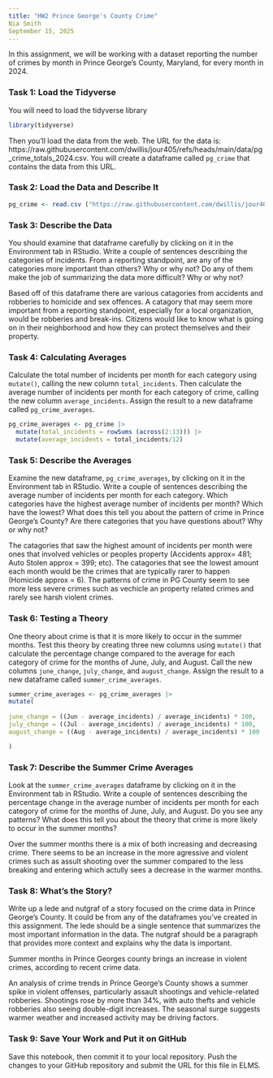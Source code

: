 ```yaml
---
title: "HW2 Prince George's County Crime"
Nia Smith
September 15, 2025
---
```


In this assignment, we will be working with a dataset reporting the number of crimes by month in Prince George's County, Maryland, for every month in 2024. 

### Task 1: Load the Tidyverse

You will need to load the tidyverse library

```r
library(tidyverse)

```

Then you'll load the data from the web. The URL for the data is: https://raw.githubusercontent.com/dwillis/jour405/refs/heads/main/data/pg_crime_totals_2024.csv. You will create a dataframe called `pg_crime` that contains the data from this URL.

### Task 2: Load the Data and Describe It

```r

pg_crime <- read.csv ("https://raw.githubusercontent.com/dwillis/jour405/refs/heads/main/data/pg_crime_totals_2024.csv")

```
### Task 3: Describe the Data

You should examine that dataframe carefully by clicking on it in the Environment tab in RStudio. Write a couple of sentences describing the categories of incidents. From a reporting standpoint, are any of the categories more important than others? Why or why not? Do any of them make the job of summarizing the data more difficult? Why or why not?

Based off of this dataframe there are various catagories from accidents and robberies to homicide and sex offences. A catagory that may seem more important from a reporting standpoint, especially for a local organization, would be robberies and break-ins. Citizens would like to know what is going on in their neighborhood and how they can protect themselves and their property.

### Task 4: Calculating Averages

Calculate the total number of incidents per month for each category using `mutate()`, calling the new column `total_incidents`. Then calculate the average number of incidents per month for each category of crime, calling the new column `average_incidents`. Assign the result to a new dataframe called `pg_crime_averages`.

```r

pg_crime_averages <- pg_crime |>
  mutate(total_incidents = rowSums (across(2:13))) |>
  mutate(average_incidents = total_incidents/12) 
```

### Task 5: Describe the Averages

Examine the new dataframe, `pg_crime_averages`, by clicking on it in the Environment tab in RStudio. Write a couple of sentences describing the average number of incidents per month for each category. Which categories have the highest average number of incidents per month? Which have the lowest? What does this tell you about the pattern of crime in Prince George's County? Are there categories that you have questions about? Why or why not?

The catagories that saw the highest amount of incidents per month were ones that involved vehicles or peoples property (Accidents approx= 481; Auto Stolen approx = 399; etc). The catagories that see the lowest amount each month would be the crimes that are typically rarer to happen (Homicide approx = 6). The patterns of crime in PG County seem to see more less severe crimes such as vechicle an property related crimes and rarely see harsh violent crimes.


### Task 6: Testing a Theory

One theory about crime is that it is more likely to occur in the summer months. Test this theory by creating three new columns using `mutate()` that calculate the percentage change compared to the average for each category of crime for the months of June, July, and August. Call the new columns `june_change`, `july_change`, and `august_change`. Assign the result to a new dataframe called `summer_crime_averages`.

```r

summer_crime_averages <- pg_crime_averages |>
mutate(
  
june_change = ((Jun - average_incidents) / average_incidents) * 100,
july_change = ((Jul - average_incidents) / average_incidents) * 100,
august_change = ((Aug - average_incidents) / average_incidents) * 100

)

```

### Task 7: Describe the Summer Crime Averages

Look at the `summer_crime_averages` dataframe by clicking on it in the Environment tab in RStudio. Write a couple of sentences describing the percentage change in the average number of incidents per month for each category of crime for the months of June, July, and August. Do you see any patterns? What does this tell you about the theory that crime is more likely to occur in the summer months?

Over the summer months there is a mix of both increasing and decreasing crime. There seems to be an increase in the more agressive and violent crimes  such as assult shooting over the summer compared to the less breaking and entering which actully sees a decrease in the warmer months. 

### Task 8: What's the Story?

Write up a lede and nutgraf of a story focused on the crime data in Prince George's County. It could be from any of the dataframes you've created in this assignment. The lede should be a single sentence that summarizes the most important information in the data. The nutgraf should be a paragraph that provides more context and explains why the data is important.

Summer months in Prince Georges county brings an increase in violent crimes, according to recent crime data.

An analysis of crime trends in Prince George’s County shows a summer spike in violent offenses, particularly assault shootings and vehicle-related robberies. Shootings rose by more than 34%, with auto thefts and vehicle robberies also seeing double-digit increases. The seasonal surge suggests warmer weather and increased activity may be driving factors.


### Task 9: Save Your Work and Put it on GitHub

Save this notebook, then commit it to your local repository. Push the changes to your GitHub repository and submit the URL for this file in ELMS.
